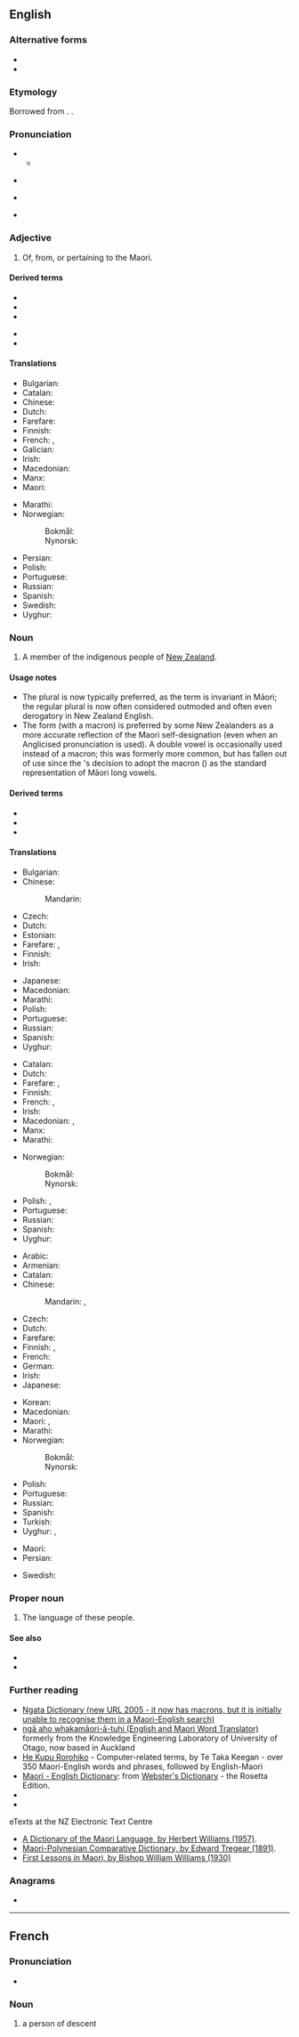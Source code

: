 {{also|maori|māori|Māori}}
==English==
{{wikipedia}}
{{interwiktionary|mi}}

===Alternative forms===
* {{alter|en|Māori||preferred usage in Māori text}}
* {{alter|en|Mäori|Maaori||alternative usage in Māori text when macrons are not available}}

===Etymology===
Borrowed from {{bor|en|mi|māori||aborigine, native; normal, ordinary, plain}}. {{doublet|en|Maoli}}.

===Pronunciation===
* {{IPA|en|/ˈmaʊɹi/}}
** {{audio|en|LL-Q1860 (eng)-Vealhurl-Maori.wav|Audio (Southern England)}}
* {{a|NZ|anglicised}} {{IPA|en|/ˈmɐʉɹiː/|/ˈmæʊɹiː/}}
* {{a|NZ|approximating Māori pronunciation}} {{IPA|en|[ˈmɑːɔɾi]}}
{{rfap|en|New Zealand}}
* {{rhymes|en|aʊɹi|s=2}}

===Adjective===
{{head|en|adjective}}

# Of, from, or pertaining to the Maori.

====Derived terms====
{{der-top}}
* {{l|en|Maori onion}}
* {{l|en|Maori rat}}
* {{l|en|Maori title}}
{{der-mid}}
* {{l|en|Maoridom}}
* {{l|en|Maoriness}}
{{der-bottom}}

====Translations====
{{trans-top|of, from, or pertaining to the Māori}}
* Bulgarian: {{t|bg|маорски}}
* Catalan: {{t+|ca|maori}}
* Chinese: {{t+|zh|毛利|alt=毛利的|tr=Máolì de}}
* Dutch: {{t+|nl|Maori}}
* Farefare: {{t|gur|maori}}
* Finnish: {{t+|fi|maori|alt=maori-}}
* French: {{t+|fr|maori|m}}, {{t+|fr|maorie|f}}
* Galician: {{t+|gl|maorí|m|f}}
* Irish: {{t|ga|Maorach}}
* Macedonian: {{t|mk|ма́орски}}
* Manx: {{t|gv|Maorach}}
* Maori: {{t|mi|Māori}}
{{trans-mid}}
* Marathi: {{t|mr|माओरी}}
* Norwegian:
*: Bokmål: {{t|nb|maorisk}}
*: Nynorsk: {{t|nn|maorisk}}
* Persian: {{t+|fa|مائوری|tr=mâ'ori}}
* Polish: {{t+|pl|maoryski}}
* Portuguese: {{t+|pt|maori}}
* Russian: {{t+|ru|маори́йский}}
* Spanish: {{t+|es|maorí}}
* Swedish: {{t+|sv|maorisk}}
* Uyghur: {{t|ug|ماۋرى}}
{{trans-bottom}}

===Noun===
{{en-noun|Maori|Maoris|pl2qual=now rare in New Zealand; see usage notes|Maories|pl3qual=obsolete}}

# A member of the indigenous people of [[New Zealand]].

====Usage notes====
* The plural {{m|en|Maori}} is now typically preferred, as the term is invariant in Māori; the regular plural is now often considered outmoded and often even derogatory in New Zealand English.
* The form {{m|en|Māori}} (with a macron) is preferred by some New Zealanders as a more accurate reflection of the Maori self-designation (even when an Anglicised pronunciation is used). A double vowel is occasionally used instead of a macron; this was formerly more common, but has fallen out of use since the {{w|Māori Language Commission}}'s decision to adopt the macron ({{m|mi|tohutō}}) as the standard representation of Māori long vowels.

====Derived terms====
* {{l|en|Maoribank}}
* {{l|en|Maorify}}
* {{l|en|Maoriland}}

====Translations====
{{trans-top|indigenous people of New Zealand}}
* Bulgarian: {{t|bg|маори|p}}
* Chinese:
*: Mandarin: {{t+|cmn|毛利人|tr=Máolì-rén|sc=Hani}}
* Czech: {{t|cs|Maoři}}
* Dutch: {{t+|nl|Maori|p}}
* Estonian: {{t+|et|maur}}
* Farefare: {{t|gur|maoriga|s}}, {{t|gur|maorisi|p}}
* Finnish: {{t|fi|maorit|p}}
* Irish: {{t|ga|Maorach|m-p|alt=Maoraigh}}
{{trans-mid}}
* Japanese: {{t|ja|マオリ人|tr=Maori-jin}}
* Macedonian: {{t|mk|Ма́ори|p}}
* Marathi: {{t|mr|माओरी}}
* Polish: {{t|pl|Maorysi|p}}
* Portuguese: {{t+|pt|maori|m}}
* Russian: {{t+|ru|ма́ори|m|f}}
* Spanish: {{t+|es|maorí|m|f}}
* Uyghur: {{t|ug|ماۋرىلار}}
{{trans-bottom}}

{{trans-top|member of the Maori people of New Zealand}}
* Catalan: {{t+|ca|maori|m|f}}
* Dutch: {{t+|nl|Maori|m|f}}
* Farefare: {{t|gur|maoriga|s}}, {{t|gur|maorisi|p}}
* Finnish: {{t+|fi|maori}}
* French: {{t+|fr|Maori|m}}, {{t|fr|Maorie|f}}
* Irish: {{t|ga|Maorach|m}}
* Macedonian: {{t|mk|Ма́ор|m}}, {{t|mk|Ма́орка|f}}
* Manx: {{t|gv|Maorach|m}}
* Marathi: {{t|mr|माओरी}}
{{trans-mid}}
* Norwegian:
*: Bokmål: {{t+|nb|maori|m}}
*: Nynorsk: {{t|nn|maori|m}}
* Polish: {{t|pl|Maorys|m}}, {{t|pl|Maoryska|f}}
* Portuguese: {{t+|pt|maori|m}}
* Russian: {{t+|ru|ма́ори|m|f}}
* Spanish: {{t+|es|maorí|m|f}}
* Uyghur: {{t|ug|ماۋرى}}
{{trans-bottom}}

{{trans-top|language of the Māori}}
* Arabic: {{t|ar|مَاوْرِيّ|m}}
* Armenian: {{t+|hy|մաորի|sc=Armn}}
* Catalan: {{t+|ca|maori|m}}
* Chinese:
*: Mandarin: {{t|cmn|毛利語|sc=Hani}}, {{t|cmn|毛利语|tr=Máolì-yǔ|sc=Hani}}
* Czech: {{t|cs|maorština|f}}
* Dutch: {{t+|nl|Maori|n}}
* Farefare: {{t|gur|maɔrɛ}}
* Finnish: {{t+|fi|maori}}, {{t|fi|[[maori]]n [[kieli]]}}
* French: {{t+|fr|maori|m}}
* German: {{t+|de|Maori|n}}
* Irish: {{t|ga|Maorais|f}}
* Japanese: {{t+|ja|マオリ語|tr=Maori-go}}
{{trans-mid}}
* Korean: {{t|ko|^마오리-어}}
* Macedonian: {{t|mk|маорски|m}}
* Maori: {{t|mi|te reo Māori}}, {{t|mi|Māori}}
* Marathi: {{t|mr|माओरी|f}}
* Norwegian:
*: Bokmål: {{t+|nb|maori}}
*: Nynorsk: {{t|nn|maori}}
* Polish: {{t+|pl|maoryski|m}}
* Portuguese: {{t+|pt|maori|m}}
* Russian: {{t+|ru|ма́ори|m}}
* Spanish: {{t+|es|maorí|m}}
* Turkish: {{t|tr|Maori dili}}
* Uyghur: {{t|ug|ماۋرى تىلى}}, {{t|ug|ماۋرىچە}}
{{trans-bottom}}

{{checktrans-top}}
* Maori: {{t-check|mi|Māori}}
* Persian: {{t+check|fa|مائوری|tr=mâ'ori}}
{{trans-mid}}
* Swedish: {{t+check|sv|maori}} {{q|1|2}}
{{trans-bottom}}

===Proper noun===
{{en-proper noun}}

# The language of these people.

====See also====
* {{m|mi|te reo}}
* {{langcat|mi}}

===Further reading===
* [https://web.archive.org/web/20070128213004/http://www.learningmedia.co.nz/nz/online/ngata/ Ngata Dictionary (new URL 2005 - it now has macrons, but it is initially unable to recognise them in a Maori-English search)] <!-- Robin wrote to Learning Media about it a second time on 25 May -->
* [https://web.archive.org/web/20070121043246/http://translator.kedri.info/ ngā aho whakamāori-ā-tuhi (English and Maori Word Translator)] formerly from the Knowledge Engineering Laboratory of University of Otago, now based in Auckland
* [https://web.archive.org/web/20050604082246/http://www.cs.waikato.ac.nz/~tetaka/kupurorohiko.htm He Kupu Rorohiko] - Computer-related terms, by Te Taka Keegan - over 350 Maori-English words and phrases, followed by English-Maori
* [https://web.archive.org/web/20040411102503/http://www.websters-online-dictionary.org/definition/Maori-english/ Maori - English Dictionary]: from [https://web.archive.org/web/20131029200902/http://www.websters-online-dictionary.org/ Webster's Dictionary] - the Rosetta Edition.
* {{ISO 639|ref=1|mi||mri}}
* {{ethnologue|mri}}
; eTexts at the NZ Electronic Text Centre
* [http://www.nzetc.org/tm/scholarly/tei-WillDict.html A Dictionary of the Maori Language, by Herbert Williams (1957)].
* [http://www.nzetc.org/tm/scholarly/tei-TreMaor.html Maori-Polynesian Comparative Dictionary, by Edward Tregear (1891)].
* [http://www.nzetc.org/tm/scholarly/tei-WilFirs.html First Lessons in Maori, by Bishop William Williams (1930)]

===Anagrams===
* {{anagrams|en|a=aimor|Mario|Moira|Moria|Omari|morai|moria}}

{{C|en|Ethnonyms|Languages}}

----

==French==

===Pronunciation===
* {{fr-IPA}}

===Noun===
{{fr-noun|m|#|+|f=+}}

# a person of {{l|en|Maori}} descent